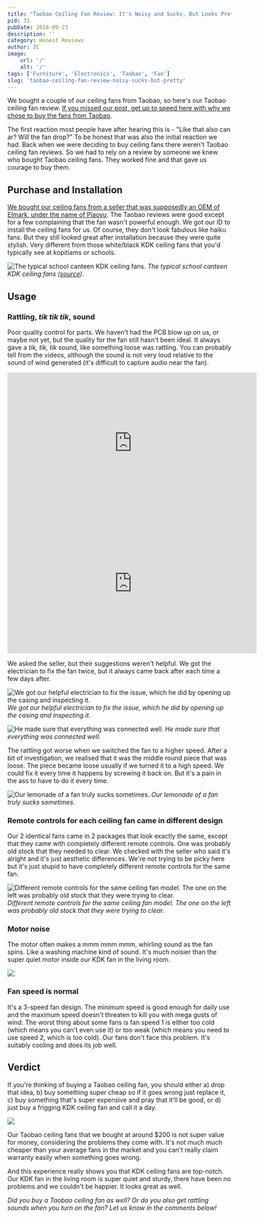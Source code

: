 ```yaml
---
title: "Taobao Ceiling Fan Review: It's Noisy and Sucks, But Looks Pretty"
pid: 31
pubDate: 2018-09-23
description: ''
category: Honest Reviews
author: ZC
image:
    url: '/'
    alt: '/'
tags: ['Furniture', 'Electronics', 'Taobao', 'Fan']
slug: 'taobao-ceiling-fan-review-noisy-sucks-but-pretty'
---
```


We bought a couple of our ceiling fans from Taobao, so here's our Taobao ceiling fan review. [If you missed our post, get up to speed here with why we chose to buy the fans from Taobao](https://btonomics.com/renovation/getting-ceiling-fans-for-a-bto/).

The first reaction most people have after hearing this is - "Like that also can ar? Will the fan drop?" To be honest that was also the initial reaction we had. Back when we were deciding to buy ceiling fans there weren't Taobao ceiling fan reviews. So we had to rely on a review by someone we knew who bought Taobao ceiling fans. They worked fine and that gave us courage to buy them.

## Purchase and Installation

[We bought our ceiling fans from a seller that was supposedly an OEM of Elmark, under the name of Piaoyu](https://btonomics.com/shopping/getting-ceiling-fans-for-a-bto/#installing-fans). The Taobao reviews were good except for a few complaining that the fan wasn't powerful enough. We got our ID to install the ceiling fans for us. Of course, they don't look fabulous like haiku fans. But they still looked great after installation because they were quite stylish. Very different from those white/black KDK ceiling fans that you'd typically see at kopitiams or schools.

![The typical school canteen KDK ceiling fans.](./images/31_Nan_Hua_High_School_Canteen.jpg) _The typical school canteen KDK ceiling fans ([source](https://commons.wikimedia.org/wiki/File:Nan_Hua_High_School_Canteen.jpg))._

## Usage

### Rattling, _tik tik tik_, sound

Poor quality control for parts. We haven't had the PCB blow up on us, or maybe not yet, but the quality for the fan still hasn't been ideal. It always gave a _tik, tik, tik_ sound, like something loose was rattling. You can probably tell from the videos, although the sound is not very loud relative to the sound of wind generated (it's difficult to capture audio near the fan).

<iframe
    src="https://www.youtube.com/embed/B4wVlvXUWBw"
    width="560"
    height="315"
    frameborder="0"
    allowfullscreen="allowfullscreen"
></iframe>
<iframe
    src="https://www.youtube.com/embed/qZMTWBrlH-8"
    width="560"
    height="315"
    frameborder="0"
    allowfullscreen="allowfullscreen"
></iframe>

We asked the seller, but their suggestions weren't helpful. We got the electrician to fix the fan twice, but it always came back after each time a few days after.

![We got our helpful electrician to fix the issue, which he did by opening up the casing and inspecting it.](./images/31_IMG_20180612_194459-1024x768.jpg) _We got our helpful electrician to fix the issue, which he did by opening up the casing and inspecting it._

![He made sure that everything was connected well.](./images/31_IMG_20180612_194400-768x1024.jpg) _He made sure that everything was connected well._

The rattling got worse when we switched the fan to a higher speed. After a bit of investigation, we realised that it was the middle round piece that was loose. The piece became loose usually if we turned it to a high speed. We could fix it every time it happens by screwing it back on. But it's a pain in the ass to have to do it every time.

![Our lemonade of a fan truly sucks sometimes.](./images/31_grumpy-cat-meme-0811.jpg) _Our lemonade of a fan truly sucks sometimes._

### Remote controls for each ceiling fan came in different design

Our 2 identical fans came in 2 packages that look exactly the same, except that they came with completely different remote controls. One was probably old stock that they needed to clear. We checked with the seller who said it's alright and it's just aesthetic differences. We're not trying to be picky here but it's just stupid to have completely different remote controls for the same fan.

![Different remote controls for the same ceiling fan model. The one on the left was probably old stock that they were trying to clear.](./images/31_IMG_20180923_115514-1024x768.jpg) _Different remote controls for the same ceiling fan model. The one on the left was probably old stock that they were trying to clear._

### Motor noise

The motor often makes a mmm mmm mmm, whirling sound as the fan spins. Like a washing machine kind of sound. It's much noisier than the super quiet motor inside our KDK fan in the living room.

![ ](./images/31_damn.gif)

### Fan speed is normal

It's a 3-speed fan design. The minimum speed is good enough for daily use and the maximum speed doesn't threaten to kill you with mega gusts of wind. The worst thing about some fans is fan speed 1 is either too cold (which means you can't even use it) or too weak (which means you need to use speed 2, which is too cold). Our fans don't face this problem. It's suitably cooling and does its job well.

## Verdict

If you're thinking of buying a Taobao ceiling fan, you should either a) drop that idea, b) buy something super cheap so if it goes wrong just replace it, c) buy something that's super expensive and pray that it'll be good, or d) just buy a frigging KDK ceiling fan and call it a day.

![ ](./images/31_that-look-cheap-people-give-you-when-you-tell-them-your-prices1.jpg)

Our Taobao ceiling fans that we bought at around $200 is not super value for money, considering the problems they come with. It's not much much cheaper than your average fans in the market and you can't really claim warranty easily when something goes wrong.

And this experience really shows you that KDK ceiling fans are top-notch. Our KDK fan in the living room is super quiet and sturdy, there have been no problems and we couldn't be happier. It looks great as well.

_Did you buy a Taobao ceiling fan as well? Or do you also get rattling sounds when you turn on the fan? Let us know in the comments below!_
